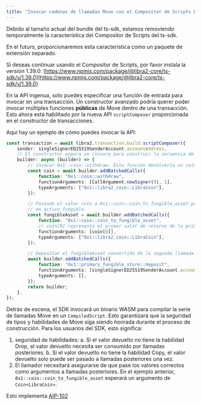 ```yaml
---
title: "Invocar cadenas de llamadas Move con el Compositor de Scripts Dinámico"
---
```



<Aside type="caution" emoji="ℹ️">
  Debido al tamaño actual del bundle del ts-sdk, estamos removiendo temporalmente la característica del Compositor de Scripts del ts-sdk.

  En el futuro, proporcionaremos esta característica como un paquete de extensión separado.

  Si deseas continuar usando el Compositor de Scripts, por favor instala la versión 1.39.0:
  [https://www.npmjs.com/package/@libra2-core/ts-sdk/v/1.39.0](https://www.npmjs.com/package/@libra2-core/ts-sdk/v/1.39.0)
</Aside>

En la API ingenua, solo puedes especificar una función de entrada para invocar en una transacción. Un constructor avanzado podría querer poder invocar múltiples funciones **públicas** de Move dentro de una transacción. Esto ahora está habilitado por la nueva API `scriptComposer` proporcionada en el constructor de transacciones.

Aquí hay un ejemplo de cómo puedes invocar la API:

```typescript filename="example.ts"
const transaction = await libra2.transaction.build.scriptComposer({
    sender: singleSignerED25519SenderAccount.accountAddress,
    // El constructor espera un closure para construir la secuencia de llamadas move.
    builder: async (builder) => {
        // invocar 0x1::coin::withdraw. Esta función devolvería un valor de tipo `coin`.
        const coin = await builder.addBatchedCalls({
            function: "0x1::coin::withdraw",
            functionArguments: [CallArgument.newSigner(0), 1],
            typeArguments: ["0x1::libra2_coin::LibraCoin"],
        });

        // Pasando el valor coin a 0x1::coin::coin_to_fungible_asset para convertir una moneda
        // en activo fungible.
        const fungibleAsset = await builder.addBatchedCalls({
            function: "0x1::coin::coin_to_fungible_asset",
            // coin[0] representa el primer valor de retorno de la primera llamada que agregaste.
            functionArguments: [coin[0]],
            typeArguments: ["0x1::libra2_coin::LibraCoin"],
        });

        // Depositar el fungibleAsset convertido de la segunda llamada.
        await builder.addBatchedCalls({
            function: "0x1::primary_fungible_store::deposit",
            functionArguments: [singleSignerED25519SenderAccount.accountAddress, fungibleAsset[0]],
            typeArguments: [],
        });
        return builder;
    },
});
```

Detrás de escena, el SDK invocará un binario WASM para compilar la serie de llamadas Move en un `CompiledScript`. Esto garantizará que la seguridad de tipos y habilidades de Move siga siendo honrada durante el proceso de construcción. Para los usuarios del SDK, esto significa:

1. seguridad de habilidades:
   a. Si el valor devuelto no tiene la habilidad Drop, el valor devuelto necesita ser consumido por llamadas posteriores.
   b. Si el valor devuelto no tiene la habilidad Copy, el valor devuelto solo puede ser pasado a llamadas posteriores una vez.
2. El llamador necesitará asegurarse de que pase los valores correctos como argumentos a llamadas posteriores. En el ejemplo anterior, `0x1::coin::coin_to_fungible_asset` esperará un argumento de `Coin<LibraCoin>`.

Esto implementa [AIP-102](https://github.com/libra2-foundation/AIPs/blob/main/aips/aip-102.md)
